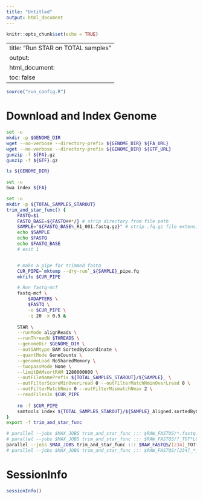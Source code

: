 ```yaml
---
title: "Untitled"
output: html_document
---
```


```r
knitr::opts_chunk$set(echo = TRUE)
```


---
title: "Run STAR on TOTAL samples"
output:
  html_document:
    toc: false
---

```r
source("run_config.R")
```



# Download and Index Genome
```bash
set -u
mkdir -p $GENOME_DIR
wget --no-verbose --directory-prefix ${GENOME_DIR} ${FA_URL} 
wget --no-verbose --directory-prefix ${GENOME_DIR} ${GTF_URL}
gunzip -f ${FA}.gz
gunzip -f ${GTF}.gz

ls ${GENOME_DIR}
```


```bash
set -u
bwa index ${FA}
```


```bash
set -u
mkdir -p ${TOTAL_SAMPLES_STAROUT}
trim_and_star_func() {
    FASTQ=$1
    FASTQ_BASE=${FASTQ##*/} # strip directory from file path
    SAMPLE="${FASTQ_BASE%_R1_001.fastq.gz}" # strip .fq.gz file extension
    echo $SAMPLE
    echo $FASTQ
    echo $FASTQ_BASE
    # exit 1


    # make a pipe for trimmed fastq
    CUR_PIPE=`mktemp --dry-run`_${SAMPLE}_pipe.fq
    mkfifo $CUR_PIPE

    # Run fastq-mcf
    fastq-mcf \
        $ADAPTERS \
        $FASTQ \
        -o $CUR_PIPE \
        -q 20 -x 0.5 &
        
    STAR \
    --runMode alignReads \
    --runThreadN $THREADS \
    --genomeDir $GENOME_DIR \
    --outSAMtype BAM SortedByCoordinate \
    --quantMode GeneCounts \
    --genomeLoad NoSharedMemory \
    --twopassMode None \
    --limitBAMsortRAM 1280000000 \
    --outFileNamePrefix ${TOTAL_SAMPLES_STAROUT}/${SAMPLE}_ \
    --outFilterScoreMinOverLread 0 --outFilterMatchNminOverLread 0 \
    --outFilterMatchNmin 0 --outFilterMismatchNmax 2 \
    --readFilesIn $CUR_PIPE        
        
    rm -f $CUR_PIPE
    samtools index ${TOTAL_SAMPLES_STAROUT}/${SAMPLE}_Aligned.sortedByCoord.out.bam
}
export -f trim_and_star_func

# parallel --jobs $MAX_JOBS trim_and_star_func ::: $RAW_FASTQS/*.fastq.gz
# parallel --jobs $MAX_JOBS trim_and_star_func ::: $RAW_FASTQS/?_TOT*L00[12]*.fastq.gz
parallel --jobs $MAX_JOBS trim_and_star_func ::: $RAW_FASTQS/[234]_TOT*L00[1234]*.fastq.gz
# parallel --jobs $MAX_JOBS trim_and_star_func ::: $RAW_FASTQS/[234]_*_S*_L00*_R1_001.fastq.gz

```


# SessionInfo
```r
sessionInfo()
```
